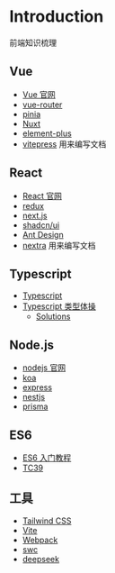# Introduction

前端知识梳理

## Vue

- [Vue 官网](https://vuejs.org/)
- [vue-router](https://router.vuejs.org)
- [pinia](https://pinia.vuejs.org)
- [Nuxt](https://nuxt.com)
- [element-plus](https://element-plus.org)
- [vitepress](https://vitepress.dev) 用来编写文档

## React

- [React 官网](https://react.dev)
- [redux](https://redux.js.org)
- [next.js](https://nextjs.org)
- [shadcn/ui](https://ui.shadcn.com)
- [Ant Design](https://ant.design)
- [nextra](https://nextra.site) 用来编写文档

## Typescript

- [Typescript](https://www.typescriptlang.org)
- [Typescript 类型体操](https://github.com/type-challenges/type-challenges)
  - [Solutions](https://ghaiklor.github.io/type-challenges-solutions/zh/)

## Node.js

- [nodejs 官网](https://nodejs.org)
- [koa](https://github.com/koajs/koa)
- [express](https://github.com/expressjs/express)
- [nestjs](https://nestjs.com)
- [prisma](https://github.com/prisma/prisma)

## ES6

- [ES6 入门教程](https://es6.ruanyifeng.com)
- [TC39](https://tc39.es)

## 工具

- [Tailwind CSS](https://tailwindcss.com)
- [Vite](https://vite.dev)
- [Webpack](https://webpack.js.org)
- [swc](https://swc.rs)
- [deepseek](https://www.deepseek.com/)
